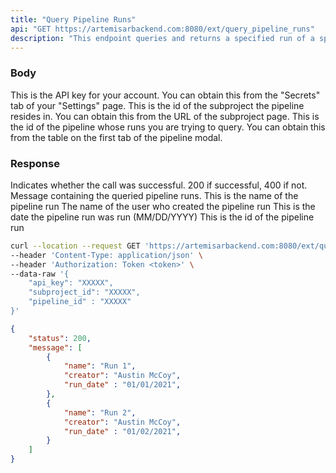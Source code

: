 ```yaml
---
title: "Query Pipeline Runs"
api: "GET https://artemisarbackend.com:8080/ext/query_pipeline_runs"
description: "This endpoint queries and returns a specified run of a specified pipeline"
---
```


### Body

<ParamField body="api_key" type="string" required>
  This is the API key for your account. You can obtain this from the "Secrets" tab of your "Settings" page.
</ParamField>

<ParamField body="subproject_id" type="string" required>
  This is the id of the subproject the pipeline resides in. You can obtain this from the URL of the subproject page.
</ParamField>

<ParamField body="pipeline_id" type="string" required>
    This is the id of the pipeline whose runs you are trying to query. You can obtain this from the table on the first tab of the pipeline modal.
</ParamField>

### Response

<ResponseField name="status" type="number">
  Indicates whether the call was successful. 200 if successful, 400 if not.
</ResponseField>

<ResponseField name="message" type="[Pipeline Run]">
     Message containing the queried pipeline runs.
    <Expandable title="Pipeline Run Object Structure">
        <ResponseField name="name" type="string" required>
            This is the name of the pipeline run
        </ResponseField>
        <ResponseField name="creator" type="string" optional>
            The name of the user who created the pipeline run
        </ResponseField>
        <ResponseField name="run_date" type="string" optional>
            This is the date the pipeline run was run (MM/DD/YYYY)
        </ResponseField>
        <ResponseField name="id" type="string" optional>
            This is the id of the pipeline run
        </ResponseField>
    </Expandable>
</ResponseField>
<RequestExample>

```bash Example Request
curl --location --request GET 'https://artemisarbackend.com:8080/ext/query_pipeline_runs' \
--header 'Content-Type: application/json' \
--header 'Authorization: Token <token>' \
--data-raw '{
    "api_key": "XXXXX",
    "subproject_id": "XXXXX",
    "pipeline_id" : "XXXXX"
}'
```

</RequestExample>

<ResponseExample>

```json Response
{
    "status": 200,
    "message": [
        {
            "name": "Run 1",
            "creator": "Austin McCoy",
            "run_date" : "01/01/2021",
        },
        {
            "name": "Run 2",
            "creator": "Austin McCoy",
            "run_date" : "01/02/2021",
        }
    ]
}
```

</ResponseExample>